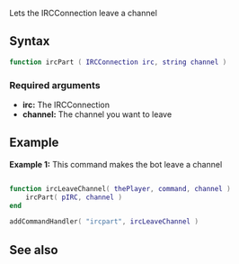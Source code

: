 
{{ModuleFunction|IRCEcho}}
Lets the IRCConnection leave a channel

==Syntax==
<syntaxhighlight lang="lua">
function ircPart ( IRCConnection irc, string channel )
</syntaxhighlight>
===Required arguments===
* '''irc:''' The IRCConnection
* '''channel:''' The channel you want to leave

==Example==
'''Example 1:''' This command makes the bot leave a channel
<syntaxhighlight lang="lua">

function ircLeaveChannel( thePlayer, command, channel )
	ircPart( pIRC, channel )
end

addCommandHandler( "ircpart", ircLeaveChannel )
</syntaxhighlight>

==See also==
{{Modules/IRCEcho/Functions}}